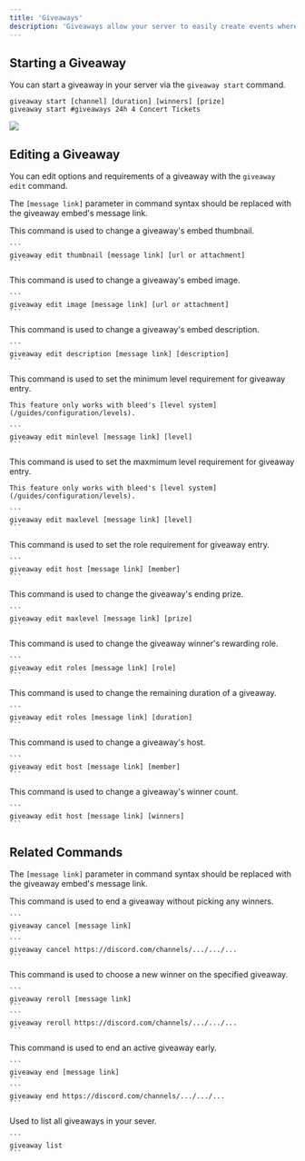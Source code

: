 ```yaml
---
title: 'Giveaways'
description: 'Giveaways allow your server to easily create events where participants have the chance to win set prizes.'
---
```


## Starting a Giveaway

You can start a giveaway in your server via the `giveaway start` command.

```
giveaway start [channel] [duration] [winners] [prize]
giveaway start #giveaways 24h 4 Concert Tickets
```

<Frame type="glass" caption="Simple giveaway usage">
  <img src="https://github.com/ju/docs/blob/main/static/gw.png?raw=true"/>
</Frame>

## Editing a Giveaway

You can edit options and requirements of a giveaway with the `giveaway edit` command.

<Info>The `[message link]` parameter in command syntax should be replaced with the giveaway embed's message link.</Info>

<AccordionGroup>
  <Accordion title="Change a giveaway's thumbnail">
    This command is used to change a giveaway's embed thumbnail.

    ```
    giveaway edit thumbnail [message link] [url or attachment]
    ```
  </Accordion>

  <Accordion title="Change a giveaway's image">
    This command is used to change a giveaway's embed image.

    ```
    giveaway edit image [message link] [url or attachment]
    ```
  </Accordion>

  <Accordion title="Change a giveaway's description">
    This command is used to change a giveaway's embed description.

    ```
    giveaway edit description [message link] [description]
    ```
  </Accordion>

  <Accordion title="Change a giveaway's minimum level">
    This command is used to set the minimum level requirement for giveaway entry.

    This feature only works with bleed's [level system](/guides/configuration/levels).

    ```
    giveaway edit minlevel [message link] [level]
    ```
  </Accordion>

  <Accordion title="Change a giveaway's maximum level">
    This command is used to set the maxmimum level requirement for giveaway entry.

    This feature only works with bleed's [level system](/guides/configuration/levels).

    ```
    giveaway edit maxlevel [message link] [level]
    ```
  </Accordion>

  <Accordion title="Change a giveaway's required role">
    This command is used to set the role requirement for giveaway entry.

    ```
    giveaway edit host [message link] [member]
    ```
  </Accordion>

  <Accordion title="Change a giveaway's prize">
    This command is used to change the giveaway's ending prize.

    ```
    giveaway edit maxlevel [message link] [prize]
    ```
  </Accordion>

  <Accordion title="Change a giveaway's winner roles">
    This command is used to change the giveaway winner's rewarding role.

    ```
    giveaway edit roles [message link] [role]
    ```
  </Accordion>

  <Accordion title="Change a giveaway's duration">
    This command is used to change the remaining duration of a giveaway.

    ```
    giveaway edit roles [message link] [duration]
    ```
  </Accordion>

  <Accordion title="Change a giveaway's host">
    This command is used to change a giveaway's host.

    ```
    giveaway edit host [message link] [member]
    ```
  </Accordion>

  <Accordion title="Change a giveaway's winners">
    This command is used to change a giveaway's winner count.

    ```
    giveaway edit host [message link] [winners]
    ```
  </Accordion>
</AccordionGroup>

## Related Commands

<Info>The `[message link]` parameter in command syntax should be replaced with the giveaway embed's message link.</Info>

<AccordionGroup>
  <Accordion title="Cancel a giveaway">
   This command is used to end a giveaway without picking any winners.

    ```
    giveaway cancel [message link]
    ```
    ```
    giveaway cancel https://discord.com/channels/.../.../...
    ```

  </Accordion>

  <Accordion title="Reroll a giveaway">
    This command is used to choose a new winner on the specified giveaway.

    ```
    giveaway reroll [message link]
    ```
    ```
    giveaway reroll https://discord.com/channels/.../.../...
    ```
  </Accordion>

  <Accordion title="End a giveaway">
    This command is used to end an active giveaway early.

    ```
    giveaway end [message link]
    ```
    ```
    giveaway end https://discord.com/channels/.../.../...
    ```
  </Accordion>
  <Accordion title="List all giveaways">
    Used to list all giveaways in your sever.

    ```
    giveaway list
    ```
  </Accordion>
</AccordionGroup>